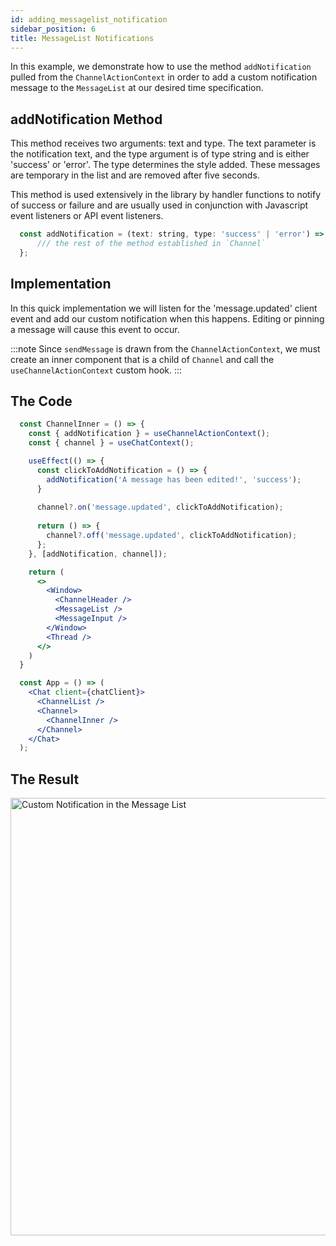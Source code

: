 ```yaml
---
id: adding_messagelist_notification
sidebar_position: 6
title: MessageList Notifications
---
```



In this example, we demonstrate how to use the method `addNotification` pulled from the `ChannelActionContext` in order to add a custom notification message to the `MessageList` at our desired time specification.

## addNotification Method

This method receives two arguments: text and type. The text parameter is the notification text, and the type argument is of type string and is either 'success' or 'error'. The type determines the style added.
These messages are temporary in the list and are removed after five seconds.

This method is used extensively in the library by handler functions to notify of success or failure and are usually used in conjunction with Javascript event listeners or API event listeners. 

```jsx
  const addNotification = (text: string, type: 'success' | 'error') => {
      /// the rest of the method established in `Channel`
  };
```

## Implementation

In this quick implementation we will listen for the 'message.updated' client event and add our custom notification when this happens. Editing or pinning a message will cause this event to occur.

:::note
Since `sendMessage` is drawn from the `ChannelActionContext`, we must create an inner component that is a child of `Channel` and
call the `useChannelActionContext` custom hook.
:::

## The Code

```jsx
  const ChannelInner = () => {
    const { addNotification } = useChannelActionContext();
    const { channel } = useChatContext();

    useEffect(() => {
      const clickToAddNotification = () => {
        addNotification('A message has been edited!', 'success');
      }
  
      channel?.on('message.updated', clickToAddNotification);
  
      return () => {
        channel?.off('message.updated', clickToAddNotification);
      };
    }, [addNotification, channel]);

    return (
      <>
        <Window>
          <ChannelHeader />
          <MessageList />
          <MessageInput />
        </Window>
        <Thread />
      </>
    )
  }

  const App = () => (
    <Chat client={chatClient}>
      <ChannelList />
      <Channel>
        <ChannelInner />
      </Channel>
    </Chat>
  );
```

## The Result

<img src={CustomNotification} alt='Custom Notification in the Message List' width='700' />


